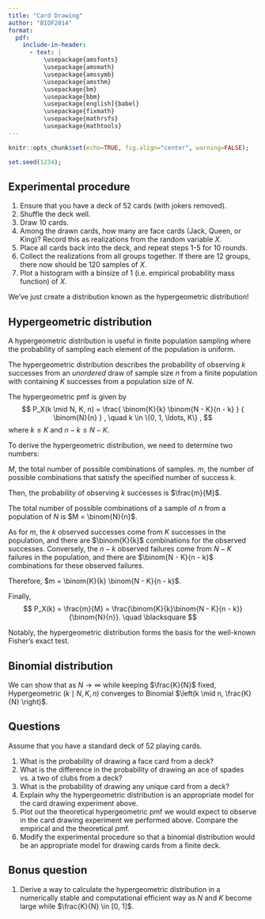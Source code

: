 ```yaml
---
title: "Card Drawing"
author: "BIOF2014"
format:
  pdf:
    include-in-header:
      - text: |
          \usepackage{amsfonts}
          \usepackage{amsmath}
          \usepackage{amssymb}
          \usepackage{amsthm}
          \usepackage{bm}
          \usepackage{bbm}
          \usepackage[english]{babel}
          \usepackage{fixmath}
          \usepackage{mathrsfs}
          \usepackage{mathtools}
---
```


```r
knitr::opts_chunk$set(echo=TRUE, fig.align="center", warning=FALSE);
```

```r
set.seed(1234);
```


## Experimental procedure

1. Ensure that you have a deck of 52 cards (with jokers removed).
2. Shuffle the deck well.
3. Draw 10 cards.
4. Among the drawn cards, how many are face cards (Jack, Queen, or King)?
   Record this as realizations from the random variable $X$.
5. Place all cards back into the deck, and repeat steps 1-5 for 10 rounds.
6. Collect the realizations from all groups together. 
   If there are 12 groups, there now should be 120 samples of $X$.
7. Plot a histogram with a binsize of 1 (i.e. empirical probability mass 
   function) of $X$.

We've just create a distribution known as the hypergeometric distribution!


## Hypergeometric distribution

A hypergeometric distribution is useful in finite population sampling
where the probability of sampling each element of the population is 
uniform.

The hypergeometric distribution describes the probability of observing
$k$ successes from an *unordered* draw of sample size $n$ from a finite 
population with containing $K$ successes from a population size of $N$.

The hypergeometric pmf is given by
$$
P_X(k \mid N, K, n) = \frac{ \binom{K}{k} \binom{N - K}{n - k} }
 { \binom{N}{n} } ,
 \quad k \in \{0, 1, \ldots, K\} ,
$$
where $k \le K$ and $n - k \le N - K$.

To derive the hypergeometric distribution, we need to
determine two numbers:

$M$, the total number of possible combinations of samples.
$m$, the number of possible combinations that satisfy the specified
   number of success $k$.  

Then, the probability of observing $k$ successes is $\frac{m}{M}$.

The total number of possible combinations of a sample of $n$ 
from a population of $N$ is $M = \binom{N}{n}$.

As for $m$, the $k$ observed successes come from $K$ successes in the 
population, and there are $\binom{K}{k}$ combinations for the
observed successes.
Conversely, the $n - k$ observed failures come from $N - K$ failures
in the population, and there are $\binom{N - K}{n - k}$ combinations
for these observed failures.

Therefore, $m = \binom{K}{k} \binom{N - K}{n - k}$.

Finally,
$$
P_X(k) = \frac{m}{M} 
 = \frac{\binom{K}{k}\binom{N - K}{n - k}}{\binom{N}{n}}.
 \quad \blacksquare
$$

Notably, the hypergeometric distribution forms the basis for the 
well-known Fisher's exact test.


## Binomial distribution

We can show that as $N \rightarrow \infty$ while keeping $\frac{K}{N}$
fixed, Hypergeometric $\left(k \mid N, K, n\right)$ converges to 
Binomial $\left(k \mid n, \frac{K}{N} \right)$.


## Questions

Assume that you have a standard deck of 52 playing cards.

1. What is the probability of drawing a face card from a deck?
2. What is the difference in the probability of drawing an ace of spades 
   vs. a two of clubs from a deck?
3. What is the probability of drawing any unique card from a deck?
4. Explain why the hypergeometric distribution is an appropriate model
   for the card drawing experiment above.
5. Plot out the theoretical hypergeometric pmf we would expect to 
   observe in the card drawing experiment we performed above.
   Compare the empirical and the theoretical pmf.
6. Modify the experimental procedure so that a binomial distribution
   would be an appropriate model for drawing cards from a finite deck.


## Bonus question

1. Derive a way to calculate the hypergeometric distribution in a numerically
stable and computational efficient way as $N$ and $K$ become large while 
$\frac{K}{N} \in [0, 1]$.

